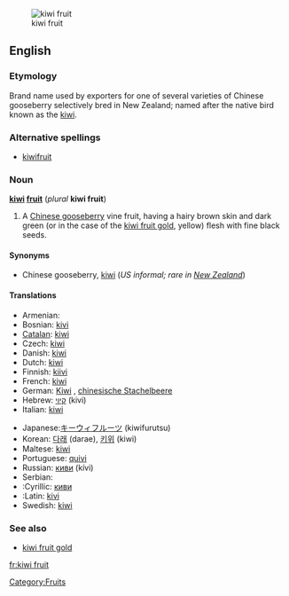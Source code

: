 [[Image:Kiwi (Actinidia chinensis) 1 Luc Viatour.jpg|thumb|kiwi fruit]]
==English==
===Etymology===
Brand name used by exporters for one of several varieties of Chinese gooseberry selectively bred in New Zealand; named after the native bird known as the [[kiwi]].

===Alternative spellings===
*[[kiwifruit]]
===Noun===
'''[[kiwi]] [[fruit]]''' (''plural'' '''kiwi fruit''')

#A [[Chinese gooseberry]] vine fruit, having a hairy brown skin and dark green (or in the case of the [[kiwi fruit gold]], yellow) flesh with fine black seeds.

====Synonyms====
*Chinese gooseberry, [[kiwi]] (''US informal; rare in [[New Zealand]]'')

====Translations====
{{trans-top|fruit}}
* Armenian: {{t|hy|կիվի|sc=Armn|tr=kivi}}
* Bosnian: [[kivi]] {{m}}
* [[Catalan]]: [[kiwi]] {{m}}
* Czech: [[kiwi]] {{n}}
* Danish: [[kiwi]]
* Dutch: [[kiwi]] {{m}}
* Finnish: [[kiivi]]
* French: [[kiwi]] {{m}}
* German: [[Kiwi]] {{f}}, [[chinesische Stachelbeere]] {{f}}
* Hebrew: [[קיוי]] (kivi)
* Italian: [[kiwi#Italian|kiwi]] {{m}}
{{trans-mid}}
* Japanese:[[キーウィフルーツ]] (kiwifurutsu)
* Korean: [[다래]] (darae), [[키위]] (kiwi)
* Maltese: [[kiwi]]
* Portuguese: [[quivi]] {{m}}
* Russian: [[киви]] (kívi) {{m}}
* Serbian:
* :Cyrillic: [[киви#Serbian|киви]] {{m}}
* :Latin: [[kivi#Serbian|kivi]] {{m}}
* Swedish: [[kiwi]]
{{trans-bottom}}

===See also===
*[[kiwi fruit gold]]<!--A similar fruit with yellow flesh.-->

[[Category:Fruits]]

[[fr:kiwi fruit]]